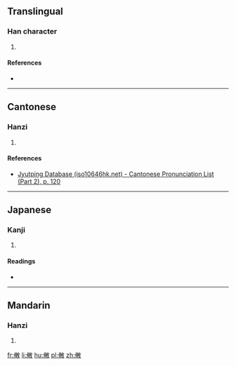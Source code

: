 ==Translingual==

===Han character===
{{Han char|rn=66|rad=攴|as=07|sn=11|four=|canj=OLLK|ids=⿰伸攵}}

# {{defn|Han|sort=攴07}}

====References====
* {{Han ref|kx=0471.100|dkj=13222|dj=0823.100|hdz=21463.020|uh=6552|ud=25938}}

----

==Cantonese==

===Hanzi===
{{yue-hanzi|jyut=[[san1]]|y=san1}}

# {{defn|lang=yue|sort=攴07}}

====References====
* [http://www.iso10646hk.net/jp/document/download.jsp Jyutping Database (iso10646hk.net) - Cantonese Pronunciation List (Part 2), p. 120]

----

==Japanese==

===Kanji===
{{ja-kanji|grade=|rs=攴07}}

# {{defn|lang=ja|sort=攴07}}

====Readings====
* {{ja-readings|on=[[ちん]] (chin), [[じん]] (jin), [[しん]] (shin), [[しょう]] (shō)|kun=[[おさめる]] (osameru), [[のべる]] (noberu)}}

----

==Mandarin==

===Hanzi===
{{cmn-hanzi|pin=[[shēn]] ([[shen1]])|wg=shen<sup>1</sup>}}

# {{defn|lang=cmn|sort=攴07}}

[[fr:敒]]
[[li:敒]]
[[hu:敒]]
[[pl:敒]]
[[zh:敒]]